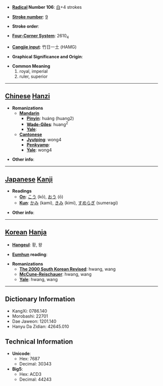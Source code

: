 * '''[[Wiktionary:Chinese radical index| Radical]] Number 106''': [[Wiktionary:Chinese radical index 白|白]]+4 strokes

* '''[[Wiktionary:Chinese total strokes index|Stroke number]]''': [[Wiktionary:Chinese total strokes index 9|9]]

* '''Stroke order''': 

* '''[[Wiktionary:Chinese four corner index|Four-Corner System]]''': 2610<sub>4</sub>

* '''[[Wiktionary:Chinese Cangjie index|Cangjie input]]''': 竹日一土 (HAMG)

* '''Graphical Significance and Origin''': 

* '''Common Meaning'''
*#royal, imperial
*# ruler, superior


----

== [[Chinese]] [[Hanzi]] ==

* '''Romanizations'''
** '''[[Mandarin]]'''
*** '''[[Pinyin]]''': huáng (huang2)
*** '''[[Wade-Giles]]''': huang<sup>2</sup>
*** '''[[Yale]]''': 
** '''[[Cantonese]]'''
*** '''[[Jyutping]]''': wong4
*** '''[[Penkyamp]]''': 
*** '''[[Yale]]''': wong4

* '''Other info''': 

----

== [[Japanese]] [[Kanji]] ==

* '''Readings'''
** '''[[On]]''': [[こう]] (kō), [[おう]] (ō)
** '''[[Kun]]''': [[かみ]] (kami), [[きみ]] (kimi), [[すめらぎ]] (sumeragi)

* '''Other info''':  

----

== [[Korean]] [[Hanja]] ==

* '''[[Hangeul]]''': 황, 왕

* '''[[Eumhun]] reading''': 

* '''Romanizations'''
** '''[[The 2000 South Korean Revised Romanization|The 2000 South Korean Revised]]''': hwang, wang
** '''[[McCune-Reischauer]]''': hwang, wang
** '''[[Yale]]''': hwang, wang

----

== Dictionary Information ==

* KangXi: 0786.140
* Morobashi: 22701
* Dae Jaweon: 1201.140
* Hanyu Da Zidian: 42645.010

== Technical Information ==

* '''Unicode''':
** Hex: 7687
** Decimal: 30343
* '''Big5''':
** Hex: ACD3
** Decimal: 44243